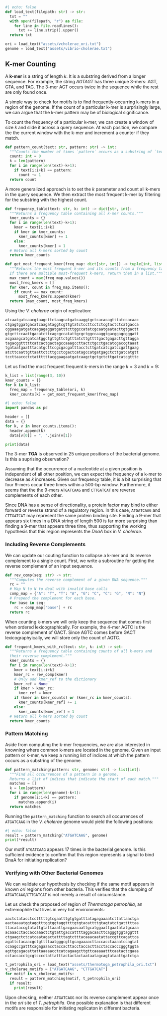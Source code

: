 ```python
#| echo: false
def load_text(filepath: str) -> str:
  txt = ""
  with open(filepath, "r") as file:
    for line in file.readlines():
      txt += line.strip().upper()
  return txt

ori = load_text("assets/vcholerae_ori.txt")
genome = load_text("assets/vibrio-cholerae.txt")
```

## K-mer Counting

A **k-mer** is a string of length _k_. It is a substring derived from a longer sequence. For example, the string _AGTAGT_ has three unique 3-mers: AGT, GTA, and TAG. The 3-mer AGT occurs twice in the sequence while the rest are only found once.

A simple way to check for motifs is to find frequently-occurring k-mers in a region of the genome. If the count of a particular k-mer is surprisingly large, we can argue that the k-mer pattern may be of biological significance. 

To count the frequency of a particular k-mer, we can create a window of size _k_ and slide it across a query sequence. At each position, we compare the the current window with the k-mer and increment a counter if they match.

```python
def pattern_count(text: str, pattern: str) -> int:
  """Counts the number of times `pattern` occurs as a substring of `text`."""
  count: int = 0
  k = len(pattern)
  for i in range(len(text)-k+1):
    if text[i:i+k] == pattern:
      count += 1
  return count
```

A more generalized approach is to set the _k_ parameter and count all k-mers in the query sequence. We then extract the most frequent k-mer by filtering for the substring with the highest count.

```python
def frequency_table(text: str, k: int) -> dict[str, int]:
  """Returns a frequency table containing all k-mer counts."""
  kmer_counts = {}
  for i in range(len(text)-k+1):
    kmer = text[i:i+k]
    if kmer in kmer_counts:
      kmer_counts[kmer] += 1
    else:
      kmer_counts[kmer] = 1
  # Return all k-mers sorted by count
  return kmer_counts

def get_most_frequent_kmer(freq_map: dict[str, int]) -> tuple[int, list[str]]:
  """Returns the most frequent k-mer and its counts from a frequency table. 
  If there are multiple most-frequent k-mers, return them in a list."""
  max_count = max(freq_map.values())
  most_freq_kmers = []
  for kmer, count in freq_map.items():
    if count == max_count:
      most_freq_kmers.append(kmer)
  return (max_count, most_freq_kmers)

```

Using the _V. cholerae_ origin of replication:

::: {.center}
```markdown
atcaatgatcaacgtaagcttctaagcatgatcaaggtgctcacacagtttatccacaac
ctgagtggatgacatcaagataggtcgttgtatctccttcctctcgtactctcatgacca
cggaaagatgatcaagagaggatgatttcttggccatatcgcaatgaatacttgtgactt
gtgcttccaattgacatcttcagcgccatattgcgctggccaaggtgacggagcgggatt
acgaaagcatgatcatggctgttgttctgtttatcttgttttgactgagacttgttagga
tagacggtttttcatcactgactagccaaagccttactctgcctgacatcgaccgtaaat
tgataatgaatttacatgcttccgcgacgatttacctcttgatcatcgatccgattgaag
atcttcaattgttaattctcttgcctcgactcatagccatgatgagctcttgatcatgtt
tccttaaccctctattttttacggaagaatgatcaagctgctgctcttgatcatcgtttc
```
:::

Let us find the most frequent frequent k-mers in the range $k = 3$ and $k = 9$:


```python
k_list = list(range(3, 10))
kmer_counts = {}
for k in k_list:
  freq_map = frequency_table(ori, k)
  kmer_counts[k] = get_most_frequent_kmer(freq_map)
```

```python
#| echo: false
import pandas as pd

header = []
data = {}
for k, v in kmer_counts.items():
  header.append(k)
  data[v[0]] = ", ".join(v[1])

print(data)
```

The 3-mer **TGA** is observed in 25 unique positions of the bacterial genome. Is this a suprising observation? 

Assuming that the occurrence of a nucleotide at a given position is independent of all other position, we can expect the frequency of a k-mer to decrease as _k_ increases. Given our frequency table, it is a bit surprising that four 9-mers occur three times within a 500-bp window. Furthermore, it seems that the the 9-mers `ATGATCAAG` and `CTTGATCAT` are reverse complements of each other.

Since DNA has a sense of directionality, a protein factor may bind to either forward or reverse strand of a regulatory region. In this case, `ATGATCAAG` and `CTTGATCAT` may represent the same protein binding site. Finding a 9-mer that appears six times in a DNA string of length 500 is far more surprising than finding a 9-mer that appears three time, thus supporting the working hypothesis that this region represents the _DnaA_ box in _V. cholerae_.

### Including Reverse Complements

We can update our couting function to collapse a k-mer and its reverse complement to a single count. First, we write a subroutine for getting the reverse complement of an input sequence.

```python
def rev_comp(seq: str) -> str:
  """Computes the reverse complement of a given DNA sequence."""
  rc = ""
  # Map N to N to deal with invalid base calls
  comp_map = {"A": "T", "T": "A", "G": "C", "C": "G", "N": "N"}
  # Prepend the complement for each base.
  for base in seq:
    rc = comp_map["base"] + rc
  return rc
```

When counting k-mers we will only keep the sequence that comes first when ordered lexicographically. For example, the 4-mer AGTC is the reverse complement of GACT. Since AGTC comes before GACT lexicographyically, we will store only the count of AGTC.

```python
def frequent_kmers_with_rc(text: str, k: int) -> set:
  """Returns a frequency table containing counts of all k-mers and 
  their reverse complement."""
  kmer_counts = {}
  for i in range(len(text)-k+1):
    kmer = text[i:i+k]
    kmer_rc = rev_comp(kmer)
    # Only add kmer_ref to the dictionary
    kmer_ref = None
    if kmer > kmer_rc:
      kmer_ref = kmer
    if (kmer in kmer_counts) or (kmer_rc in kmer_counts):
      kmer_counts[kmer_ref] += 1
    else:
      kmer_counts[kmer_ref] = 1
  # Return all k-mers sorted by count
  return kmer_counts
```

### Pattern Matching

Aside from computing the k-mer frequencies, we are also interested in knowning where common k-mers are located in the genome. Given an input pattern or k-mer, we keep a running list of indices at which the pattern occurs as a substring of the genome.

```python
def pattern_matching(pattern: str, genome: str) -> list[int]:
  """Find all occurrences of a pattern in a genome.
  Returns a list of indices that indicate the start of each match."""
  matches = []
  k = len(pattern)
  for i in range(len(genome)-k+1):
    if genome[i:i+k] == pattern:
      matches.append(i)
  return matches
```

Running the `pattern_matching` function to search all occurrences of `ATGATCAAG` in the _V. cholerae_ genome would yield the following positions:

```python
#| echo: false
result = pattern_matching("ATGATCAAG", genome)
print(*result)
```

Our motif `ATGATCAAG` appears 17 times in the bacterial genome. Is this sufficient evidence to confirm that this region represents a signal to bind DnaA for initiating replication?

### Verifying with Other Bacterial Genomes

We can validate our hypothesis by checking if the same motif appears in known _ori_ regions from other bacteria. This verifies that the clumping of `ATGATCAAG`/`CTTGATCAT` is not merely a result of circumstance. 

Let us check the proposed _ori_ region of _Thermotoga petrophila_, an extremophile that lives in very hot environments:
 
::: {.center}
```markdown
aactctatacctcctttttgtcgaatttgtgtgatttatagagaaaatcttattaactga
aactaaaatggtaggtttggtggtaggttttgtgtacattttgtagtatctgatttttaa
ttacataccgtatattgtattaaattgacgaacaattgcatggaattgaatatatgcaaa
acaaacctaccaccaaactctgtattgaccattttaggacaacttcagggtggtaggttt
ctgaagctctcatcaatagactattttagtctttacaaacaatattaccgttcagattca
agattctacaacgctgttttaatgggcgttgcagaaaacttaccacctaaaatccagtat
ccaagccgatttcagagaaacctaccacttacctaccacttacctaccacccgggtggta
agttgcagacattattaaaaacctcatcagaagcttgttcaaaaatttcaatactcgaaa
cctaccacctgcgtcccctattatttactactactaataatagcagtataattgatctga
```
:::

```python
t_petrophila_ori = load_text("assets/thermotoga_petrophila_ori.txt")
v_cholerae_motifs = ["ATGATCAAG", "CTTGATCAT"]
for motif in v_cholerae_motifs:
  result = pattern_matching(motif, t_petrophila_ori)
  if result:
    print(result)
```

Upon checking, neither `ATGATCAGG` nor its reverse complement appear once in the _ori_ site of _T. petrophila_. One possible explanation is that different motifs are responsible for initiating replicaton in different bacteria.
